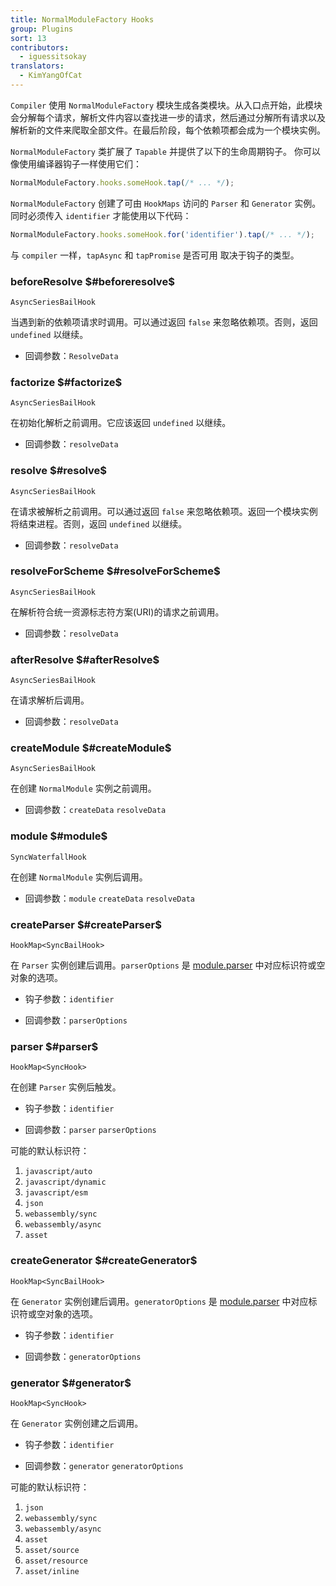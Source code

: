 ```yaml
---
title: NormalModuleFactory Hooks
group: Plugins
sort: 13
contributors:
  - iguessitsokay
translators:
  - KimYangOfCat
---
```


`Compiler` 使用 `NormalModuleFactory` 模块生成各类模块。从入口点开始，此模块会分解每个请求，解析文件内容以查找进一步的请求，然后通过分解所有请求以及解析新的文件来爬取全部文件。在最后阶段，每个依赖项都会成为一个模块实例。

`NormalModuleFactory` 类扩展了 `Tapable` 并提供了以下的生命周期钩子。 
你可以像使用编译器钩子一样使用它们：

```js
NormalModuleFactory.hooks.someHook.tap(/* ... */);
```

`NormalModuleFactory` 创建了可由 `HookMaps` 访问的 `Parser` 和 `Generator` 实例。同时必须传入 `identifier` 才能使用以下代码：

```js
NormalModuleFactory.hooks.someHook.for('identifier').tap(/* ... */);
```

与 `compiler` 一样，`tapAsync` 和 `tapPromise` 是否可用
取决于钩子的类型。

### beforeResolve $#beforeresolve$

`AsyncSeriesBailHook`

当遇到新的依赖项请求时调用。可以通过返回 `false` 来忽略依赖项。否则，返回 `undefined` 以继续。

- 回调参数：`ResolveData`

### factorize $#factorize$

`AsyncSeriesBailHook`

在初始化解析之前调用。它应该返回 `undefined` 以继续。

- 回调参数：`resolveData`

### resolve $#resolve$

`AsyncSeriesBailHook`

在请求被解析之前调用。可以通过返回 `false` 来忽略依赖项。返回一个模块实例将结束进程。否则，返回 `undefined` 以继续。

- 回调参数：`resolveData`

### resolveForScheme $#resolveForScheme$

`AsyncSeriesBailHook`

在解析符合统一资源标志符方案(URI)的请求之前调用。

- 回调参数：`resolveData`

### afterResolve $#afterResolve$

`AsyncSeriesBailHook`

在请求解析后调用。

- 回调参数：`resolveData`

### createModule $#createModule$

`AsyncSeriesBailHook`

在创建 `NormalModule` 实例之前调用。

- 回调参数：`createData` `resolveData`

### module $#module$

`SyncWaterfallHook`

在创建 `NormalModule` 实例后调用。

- 回调参数：`module` `createData` `resolveData`

### createParser $#createParser$

`HookMap<SyncBailHook>`

在 `Parser` 实例创建后调用。`parserOptions` 是 [module.parser](/configuration/module/#moduleparser) 中对应标识符或空对象的选项。

- 钩子参数：`identifier`

- 回调参数：`parserOptions`

### parser $#parser$

`HookMap<SyncHook>`

在创建 `Parser` 实例后触发。

- 钩子参数：`identifier`

- 回调参数：`parser` `parserOptions`

可能的默认标识符：

1. `javascript/auto`
2. `javascript/dynamic`
3. `javascript/esm`
4. `json`
5. `webassembly/sync`
6. `webassembly/async`
7. `asset`

### createGenerator $#createGenerator$

`HookMap<SyncBailHook>`

在 `Generator` 实例创建后调用。`generatorOptions` 是 [module.parser](/configuration/module/#modulegenerator) 中对应标识符或空对象的选项。

- 钩子参数：`identifier`

- 回调参数：`generatorOptions`

### generator $#generator$

`HookMap<SyncHook>`

在 `Generator` 实例创建之后调用。

- 钩子参数：`identifier`

- 回调参数：`generator` `generatorOptions`

可能的默认标识符：

1. `json`
2. `webassembly/sync`
3. `webassembly/async`
4. `asset`
5. `asset/source`
6. `asset/resource`
7. `asset/inline`
